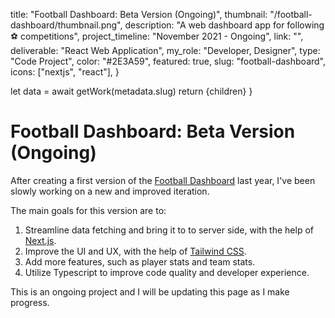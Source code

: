 
  title: "Football Dashboard: Beta Version (Ongoing)",
  thumbnail: "/football-dashboard/thumbnail.png",
  description: "A web dashboard app for following ⚽ competitions",
  project_timeline: "November 2021 - Ongoing",
  link: "",
  deliverable: "React Web Application",
  my_role: "Developer, Designer",
  type: "Code Project",
  color: "#2E3A59",
  featured: true,
  slug: "football-dashboard",
  icons: ["nextjs", "react"],
}

  let data = await getWork(metadata.slug)
  return <MdxLayout data={data}>{children}</MdxLayout>
}

# Football Dashboard: Beta Version (Ongoing)

After creating a first version of the [Football Dashboard](/works/football-dashboard-alpha) last year, I've been slowly working on a new and improved iteration.

The main goals for this version are to:

1. Streamline data fetching and bring it to to server side, with the help of [Next.js](https://nextjs.org/).
2. Improve the UI and UX, with the help of [Tailwind CSS](https://tailwindcss.com/).
3. Add more features, such as player stats and team stats.
4. Utilize Typescript to improve code quality and developer experience.

This is an ongoing project and I will be updating this page as I make progress.
